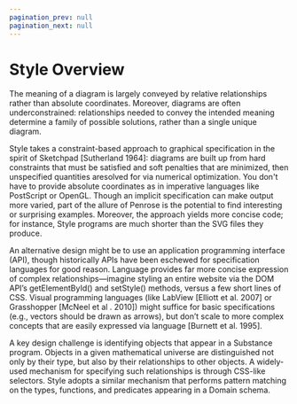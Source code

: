 ```yaml
---
pagination_prev: null
pagination_next: null
---
```


# Style Overview

The meaning of a diagram is largely conveyed by relative relationships rather than absolute coordinates. Moreover, diagrams are often underconstrained: relationships needed to convey the intended meaning determine a family of possible solutions, rather than a single unique diagram.

Style takes a constraint-based approach to graphical specification in the spirit of Sketchpad [Sutherland 1964]: diagrams are built up from hard constraints that must be satisfied and soft penalties that are minimized, then unspecified quantities aresolved for via numerical optimization. You don't have to provide absolute coordinates as in imperative languages like PostScript or OpenGL. Though an implicit specification can make output more varied, part of the allure of Penrose is the potential to find interesting or surprising examples. Moreover, the approach yields more concise code; for instance, Style programs are much shorter than the SVG files they produce.

An alternative design might be to use an application programming interface (API), though historically APIs have been eschewed for specification languages for good reason. Language provides far more concise expression of complex relationships—imagine styling an entire website via the DOM API’s getElementById() and setStyle() methods, versus a few short lines of CSS. Visual programming languages (like LabView [Elliott et al. 2007] or Grasshopper [McNeel et al . 2010]) might suffice for basic specifications (e.g., vectors should be drawn as arrows), but don’t scale to more complex concepts that are easily expressed via language [Burnett et al. 1995].

A key design challenge is identifying objects that appear in a Substance program. Objects in a given mathematical universe are distinguished not only by their type, but also by their relationships to other objects. A widely-used mechanism for specifying such relationships is through CSS-like selectors. Style adopts a similar mechanism that performs pattern matching on the types, functions, and predicates appearing in a Domain schema.
